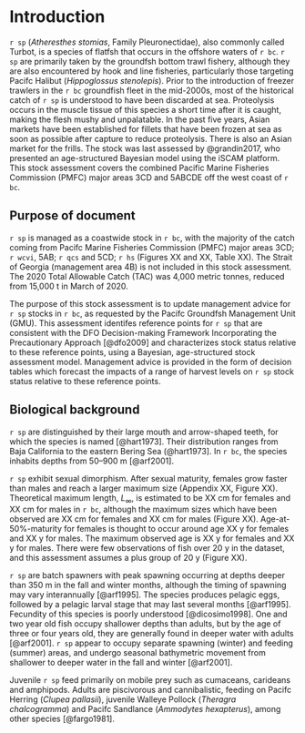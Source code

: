 # Introduction

`r sp` (*Atheresthes stomias*, Family Pleuronectidae), also commonly called Turbot, is a species of flatfsh that occurs in the offshore waters of `r bc`. `r sp` are primarily taken by the groundfsh bottom trawl fishery, although they are also encountered by hook and line fisheries, particularly those targeting Pacifc Halibut (*Hippoglossus stenolepis*). Prior to the introduction of freezer trawlers in the `r bc` groundfish fleet in the mid-2000s, most of the historical catch of `r sp` is understood to have been discarded at sea. Proteolysis occurs in the muscle tissue of this species a short time after it is caught, making the flesh mushy and unpalatable. In the past five years, Asian markets have been established for fillets that have been frozen at sea as soon as possible after capture to reduce proteolysis. There is also an Asian market for the frills. The stock was last assessed by @grandin2017, who presented an age-structured Bayesian model using the iSCAM platform. This stock assessment covers the combined Pacific Marine Fisheries Commission (PMFC) major areas 3CD and 5ABCDE off the west coast of `r bc`.

## Purpose of document

`r sp` is managed as a coastwide stock in `r bc`, with the majority of the catch coming from Pacifc Marine Fisheries Commission (PMFC) major areas 3CD; `r wcvi`, 5AB; `r qcs` and 5CD; `r hs` (Figures XX and XX, Table XX). The Strait of Georgia (management area 4B) is not included in this stock assessment. The 2020 Total Allowable Catch (TAC) was 4,000 metric tonnes, reduced from 15,000 t in March of 2020.

The purpose of this stock assessment is to update management advice for `r sp` stocks in `r bc`, as requested by the Pacifc Groundfsh Management Unit (GMU). This assessment identifes reference points for `r sp` that are consistent with the DFO Decision-making Framework Incorporating the Precautionary Approach [@dfo2009] and characterizes stock status relative to these reference points, using a Bayesian, age-structured stock assessment model. Management advice is provided in the form of decision tables which forecast the impacts of a range of harvest levels on `r sp` stock status relative to these reference points.

## Biological background

`r sp` are distinguished by their large mouth and arrow-shaped teeth, for which the species is named [@hart1973]. Their distribution ranges from Baja California to the eastern Bering Sea (@hart1973]. In `r bc`, the species inhabits depths from 50–900 m [@arf2001].

`r sp` exhibit sexual dimorphism. After sexual maturity, females grow faster than males and reach a larger maximum size (Appendix XX, Figure XX). Theoretical maximum length, $L_{\infty}$, is estimated to be XX cm for females and XX cm for males in `r bc`, although the maximum sizes which have been observed are XX cm for females and XX cm for males (Figure XX). Age-at-50%-maturity for females is thought to occur around age XX y for females and XX y for males. The maximum observed age is XX y for females and XX y for males. There were few observations of fish over 20 y in the dataset, and this assessment assumes a plus group of 20 y (Figure XX).

`r sp` are batch spawners with peak spawning occurring at depths deeper than 350 m in the fall and winter months, although the timing of spawning may vary interannually [@arf1995]. The species produces pelagic eggs, followed by a pelagic larval stage that may last several months [@arf1995]. Fecundity of this species is poorly understood [@dicosimo1998]. One and two year old fish occupy shallower depths than adults, but by the age of three or four years old, they are generally found in deeper water with adults [@arf2001]. `r sp` appear to occupy separate spawning (winter) and feeding (summer) areas, and undergo seasonal bathymetric movement from shallower to deeper water in the fall and winter [@arf2001].

Juvenile `r sp` feed primarily on mobile prey such as cumaceans, carideans and amphipods. Adults are piscivorous and cannibalistic, feeding on Pacifc Herring (*Clupea pallasii*), juvenile Walleye Pollock (*Theragra chalcogramma*) and Pacifc Sandlance (*Ammodytes hexapterus*), among other species [@fargo1981].

